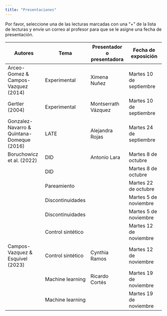```yaml
---
title: "Presentaciones"
---
```


Por favor, seleccione una de las lecturas marcadas con una "+" de la lista de lecturas y envíe un correo al profesor para que se le asigne una fecha de presentación.

| **Autores** | **Tema** | **Presentador o presentadora** | **Fecha de exposición** |
| --- | --- | --- | --- |
| Arceo-Gomez & Campos-Vazquez (2014) | Experimental | Ximena Nuñez  | Martes 10 de septiembre |
| Gertler (2004) | Experimental | Montserrath Vázquez | Martes 10 de septiembre |
| Gonzalez-Navarro & Quintana-Domeque (2016)  | LATE | Alejandra Rojas | Martes 24 de septiembre |
| Boruchowicz et al. (2022) | DID | Antonio Lara  | Martes 8 de octubre |
|  | DID |   | Martes 8 de octubre |
|  | Pareamiento |   | Martes 22 de octubre |
|  | Discontinuidades |   | Martes 5 de noviembre |
|  | Discontinuidades |   | Martes 5 de noviembre |
|  | Control sintético |   | Martes 12 de noviembre |
| Campos-Vazquez & Esquivel (2023) | Control sintético | Cynthia Ramos  | Martes 12 de noviembre |
|  | Machine learning | Ricardo Cortés  | Martes 19 de noviembre |
|  | Machine learning |   | Martes 19 de noviembre |
